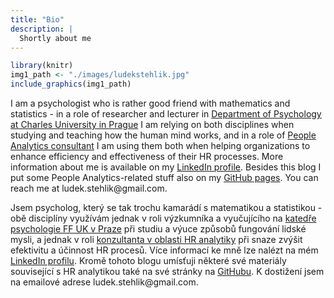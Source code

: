 ```yaml
---
title: "Bio"
description: |
  Shortly about me
---
```


```r
library(knitr)
img1_path <- "./images/ludekstehlik.jpg"
include_graphics(img1_path)
```
I am a psychologist who is rather good friend with mathematics and statistics - in a role of researcher and lecturer in [Department of Psychology at Charles University in Prague](https://kps.ff.cuni.cz/cs/) I am relying on both disciplines when studying and teaching how the human mind works, and in a role of [People Analytics consultant]((https://www2.deloitte.com/cz/cs/pages/deloitte-analytics/topics/advanced-analytics.html)) I am using them both when helping organizations to enhance efficiency and effectiveness of their HR processes. More information about me is available on my [LinkedIn profile](https://www.linkedin.com/in/ludekstehlik/). Besides this blog I put some People Analytics-related stuff also on my [GitHub pages](https://github.com/lstehlik2809). You can reach me at ludek.stehlik@gmail.com.  

Jsem psycholog, který se tak trochu kamarádí s matematikou a statistikou - obě disciplíny využívám jednak v roli výzkumníka a vyučujícího na [katedře psychologie FF UK v Praze](https://kps.ff.cuni.cz/cs/) při studiu a výuce způsobů fungování lidské mysli, a jednak v roli [konzultanta v oblasti HR analytiky](https://www2.deloitte.com/cz/cs/pages/deloitte-analytics/topics/advanced-analytics.html) při snaze zvýšit efektivitu a účinnost HR procesů. Více informací ke mně lze nalézt na mém [LinkedIn profilu](https://www.linkedin.com/in/ludekstehlik/). Kromě tohoto blogu umísťuji některé své materiály související s HR analytikou také na své stránky na [GitHubu](https://github.com/lstehlik2809). K dostižení jsem na emailové adrese ludek.stehlik@gmail.com.